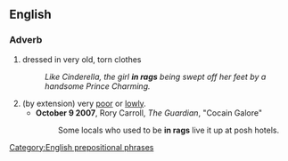 ==English==
===Adverb===
{{en-adv|pos=[[in]] [[rags]]|-}}

#dressed in very old, torn clothes
#:''Like Cinderella, the girl '''in rags''' being swept off her feet by a handsome Prince Charming.''
#(by extension) very [[poor]] or [[lowly]].
#*'''October 9 2007''',  Rory Carroll, ''The Guardian'', "Cocain Galore"
#*:Some locals who used to be '''in rags''' live it up at posh hotels.

[[Category:English prepositional phrases]]
